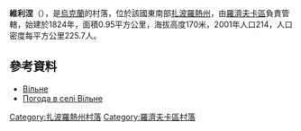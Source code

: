 {{coord|47|26|48|N|37|11|7|E|scale:100000|display=title}}

'''維利涅'''（{{lang-uk|Вільне}}），是[[烏克蘭|烏克蘭]]的村落，位於該國東南部[[扎波羅熱州|扎波羅熱州]]，由[[羅濟夫卡區|羅濟夫卡區]]負責管轄，始建於1824年，面積0.95平方公里，海拔高度170米，2001年人口214，人口密度每平方公里225.7人。

==參考資料==
*[http://w1.c1.rada.gov.ua/pls/z7503/A005?rdat1=07.05.2016&rf7571=12933 Вільне] {{Wayback|url=http://w1.c1.rada.gov.ua/pls/z7503/A005?rdat1=07.05.2016&rf7571=12933 |date=20160610055148 }}
* [http://weather.in.ua/ua/zaporozhskaja/3975 Погода в селі Вільне] {{Wayback|url=http://weather.in.ua/ua/zaporozhskaja/3975 |date=20111220154228 }}

[[Category:扎波羅熱州村落|Category:扎波羅熱州村落]]
[[Category:羅濟夫卡區村落|Category:羅濟夫卡區村落]]


{{Zaporizhia-geo-stub}}